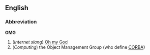 ==English==
===Abbreviation===
'''OMG'''

#(''Internet slang'') [[Oh my God]]
# (''Computing'') the Object Management Group (who define [[CORBA]])